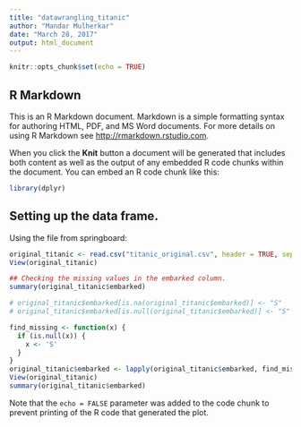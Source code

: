 ```yaml
---
title: "datawrangling_titanic"
author: "Mandar Mulherkar"
date: "March 28, 2017"
output: html_document
---
```


```r
knitr::opts_chunk$set(echo = TRUE)
```

## R Markdown

This is an R Markdown document. Markdown is a simple formatting syntax for authoring HTML, PDF, and MS Word documents. For more details on using R Markdown see <http://rmarkdown.rstudio.com>.

When you click the **Knit** button a document will be generated that includes both content as well as the output of any embedded R code chunks within the document. You can embed an R code chunk like this:

```r
library(dplyr)
```

## Setting up the data frame.

Using the file from springboard:

```r
original_titanic <- read.csv("titanic_original.csv", header = TRUE, sep = ",")
View(original_titanic)

## Checking the missing values in the embarked column.
summary(original_titanic$embarked)
```


```r
# original_titanic$embarked[is.na(original_titanic$embarked)] <- "S"
# original_titanic$embarked[is.null(original_titanic$embarked)] <- "S"

find_missing <- function(x) {
  if (is.null(x)) {
    x <- 'S'
  }
}
original_titanic$embarked <- lapply(original_titanic$embarked, find_missing)
View(original_titanic)
summary(original_titanic$embarked)
```

Note that the `echo = FALSE` parameter was added to the code chunk to prevent printing of the R code that generated the plot.

